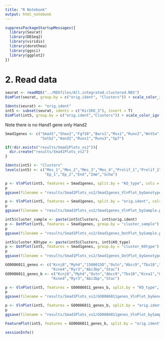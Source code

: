 ```yaml
---
title: "R Notebook"
output: html_notebook
---
```


```r
suppressPackageStartupMessages({
  library(Seurat)
  library(DESeq2)
  library(viridis)
  library(dorothea)
  library(ggsci)
  library(ggplot2)
})
```

# 2. Read data
```r
seurat <- readRDS("../RDSfiles/All.integrated.clustered.RDS")
DimPlot(seurat, group.by = c("orig.ident", "Clusters")) + scale_color_igv()
```
```r
Idents(seurat) <- "orig.ident"
int5 <- subset(seurat, idents = c("Kir2KO_3"), invert = T)
DimPlot(int5, group.by = c("orig.ident","Clusters")) + scale_color_igv()
```
Note there is no Hand1 gene only Hand2

```r
Smad1genes <- c("Smad1","Shox2","Fgf10","Barx1","Msx1","Runx2","Wnt5a","Shh",
                "Satb2","Hand2","Runx1","Runx3","Sp7")
```

```r
if(!dir.exists("results/Smad1Plots_vs2")){
  dir.create("results/Smad1Plots_vs2")
}
```

```r
Idents(int5) <- "Clusters"
levels(int5) <- c("Mes_1","Mes_2","Mes_3","Mes_4","Prolif_1","Prolif_2","Prolif_3",
                  "Ep_1","Ep_2","End","Imm","Schw")
```

```r
p <- VlnPlot(int5, features = Smad1genes, split.by = "KO_type", cols = c("green","purple"), stack = T, flip = T)
p
ggsave(filename = "results/Smad1Plots_vs2/Smad1genes_VlnPlot_byGenotype.png", plot = p)
```

```r
p <- VlnPlot(int5, features = Smad1genes, split.by = "orig.ident", cols = c("darkgreen","green","violet","purple","magenta"), stack = T, flip = T)
p
ggsave(filename = "results/Smad1Plots_vs2/Smad1genes_VlnPlot_bySample.png", plot = p)
```

```r
int5$cluster_sample <- paste(int5$Clusters, int5$orig.ident)
p <- DotPlot(int5, features = Smad1genes, group.by = "cluster_sample") + RotatedAxis()
p
ggsave(filename = "results/Smad1Plots_vs2/Smad1genes_DotPlot_bySample.png", plot = p)
```

```r
int5$cluster_KOtype <- paste(int5$Clusters, int5$KO_type)
p <- DotPlot(int5, features = Smad1genes, group.by = "cluster_KOtype") + RotatedAxis()
p
ggsave(filename = "results/Smad1Plots_vs2/Smad1genes_DotPlot_byGenotype.png", plot = p)
```
```r
GO0086011_genes <- c("Kcnj8","Myh4","1500015O","Ostn","Abcc9","Tbx18","Kcna1","Kcnj2","Osr1","Mylk3",
                     "Kcne4","Ryr3","Abi3bp","Stac")
GO0086011_genes_b <- c("Kcnj8","Myh4","Ostn","Abcc9","Tbx18","Kcna1","Osr1","Mylk3",
                     "Kcne4","Ryr3","Abi3bp","Stac")
```

```r
p <- VlnPlot(int5, features = GO0086011_genes_b, split.by = "KO_type", cols = c("green","purple"), stack = T, flip = T)
p
ggsave(filename = "results/Smad1Plots_vs2/GO0086011genes_VlnPlot_byGenotype.png", plot = p)
```

```r
p <- VlnPlot(int5, features = GO0086011_genes_b, split.by = "orig.ident", cols = c("darkgreen","green","violet","purple","magenta"), stack = T, flip = T)
p
ggsave(filename = "results/Smad1Plots_vs2/GO0086011genes_VlnPlot_bySample.png", plot = p)
```
```r
FeaturePlot(int5, features = GO0086011_genes_b, split.by = "orig.ident")
```

```r
sessionInfo()
```

